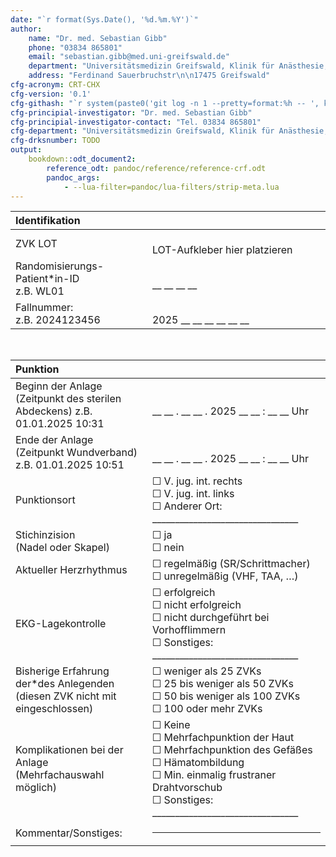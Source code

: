 ```yaml
---
date: "`r format(Sys.Date(), '%d.%m.%Y')`"
author:
    name: "Dr. med. Sebastian Gibb"
    phone: "03834 865801"
    email: "sebastian.gibb@med.uni-greifswald.de"
    department: "Universitätsmedizin Greifswald, Klinik für Anästhesie, Intensiv-, Notfall- und Schmerzmedizin"
    address: "Ferdinand Sauerbruchstr\n\n17475 Greifswald"
cfg-acronym: CRT-CHX
cfg-version: '0.1'
cfg-githash: "`r system(paste0('git log -n 1 --pretty=format:%h -- ', knitr::current_input()), intern = TRUE)`"
cfg-principial-investigator: "Dr. med. Sebastian Gibb"
cfg-principial-investigator-contact: "Tel. 03834 865801"
cfg-department: "Universitätsmedizin Greifswald, Klinik für Anästhesie, Intensiv-, Notfall- und Schmerzmedizin"
cfg-drksnumber: TODO
output:
    bookdown::odt_document2:
        reference_odt: pandoc/reference/reference-crf.odt
        pandoc_args:
            - --lua-filter=pandoc/lua-filters/strip-meta.lua
---
```


+---------------------------------+-------------------------------------------+
| Identifikation                                                              |
+:================================+:==========================================+
| ZVK LOT \                       | \                                         |
|                                 | LOT-Aufkleber hier platzieren             |
+---------------------------------+-------------------------------------------+
| Randomisierungs-Patient\*in-ID\ | \                                         |
| z.B. WL01                       | __ __ __ __                               |
+---------------------------------+-------------------------------------------+
| Fallnummer:                   \ | \                                         |
| z.B. 2024123456                 | 2025 __ __ __ __ __ __                    |
+---------------------------------+-------------------------------------------+

 \

+---------------------------------+-------------------------------------------+
| Punktion                                                                    |
+:================================+:==========================================+
| Beginn der Anlage               |                                           |
| (Zeitpunkt des sterilen         |                                           |
| Abdeckens)                      | \                                         |
| z.B. 01.01.2025 10:31           | __ __ . __ __ . 2025  __ __ : __ __ Uhr   |
+---------------------------------+-------------------------------------------+
| Ende der Anlage                 |                                           |
| (Zeitpunkt Wundverband)         | \                                         |
| z.B. 01.01.2025 10:51           | __ __ . __ __ . 2025  __ __ : __ __ Uhr   |
+---------------------------------+-------------------------------------------+
| Punktionsort                    | &#9744; V. jug. int. rechts \             |
|                                 | &#9744; V. jug. int. links \              |
|                                 | &#9744; Anderer Ort:                      |
|                                 | ________________________________          |
+---------------------------------+-------------------------------------------+
| Stichinzision \                 | &#9744; ja \                              |
| (Nadel oder Skapel)             | &#9744; nein                              |
+---------------------------------+-------------------------------------------+
| Aktueller Herzrhythmus \        | &#9744; regelmäßig (SR/Schrittmacher)\    |
|                                 | &#9744; unregelmäßig (VHF, TAA, ...)      |
+---------------------------------+-------------------------------------------+
| EKG-Lagekontrolle \             | &#9744; erfolgreich \                     |
|                                 | &#9744; nicht erfolgreich \               |
|                                 | &#9744; nicht durchgeführt bei            |
|                                 | Vorhofflimmern \                          |
|                                 | &#9744; Sonstiges:                        |
|                                 | ________________________________          |
+---------------------------------+-------------------------------------------+
| Bisherige Erfahrung der\*des    | &#9744; weniger als 25 ZVKs \             |
| Anlegenden \                    | &#9744; 25 bis weniger als 50 ZVKs \      |
| (diesen ZVK nicht mit           | &#9744; 50 bis weniger als 100 ZVKs \     |
| eingeschlossen)                 | &#9744; 100 oder mehr ZVKs                |
+---------------------------------+-------------------------------------------+
| Komplikationen bei der Anlage \ | &#9744; Keine \                           |
| (Mehrfachauswahl möglich)       | &#9744; Mehrfachpunktion der Haut \       |
|                                 | &#9744; Mehrfachpunktion des Gefäßes \    |
|                                 | &#9744; Hämatombildung \                  |
|                                 | &#9744; Min. einmalig frustraner          |
|                                 | Drahtvorschub \                           |
|                                 | &#9744; Sonstiges:                        |
|                                 | ________________________________          |
+---------------------------------+-------------------------------------------+
| Kommentar/Sonstiges:            | ________________________________          |
+---------------------------------+-------------------------------------------+
